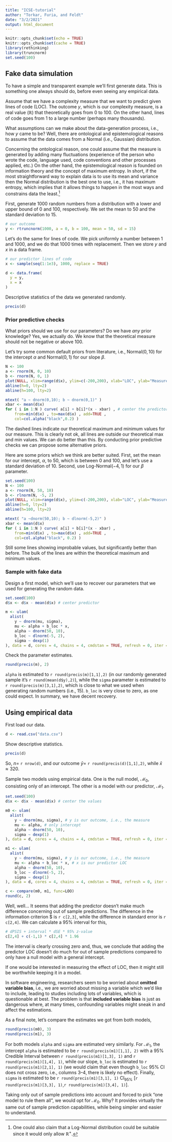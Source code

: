 ```yaml
---
title: "ICSE-tutorial"
author: "Torkar, Furia, and Feldt"
date: "3/2/2021"
output: html_document
---
```


```r
knitr::opts_chunk$set(echo = TRUE)
knitr::opts_chunk$set(cache = TRUE)
library(rethinking)
library(truncnorm)
set.seed(100)
```

## Fake data simulation

To have a simple and transparent example we'll first generate data. This is something one always should do, before even seeing any empirical data.

Assume that we have a complexity measure that we want to predict given lines of code (LOC). The outcome $y$, which is our complexity measure, is a real value ($\mathbb{R}$) that theoretically goes from $0$ to $100$. On the other hand, lines of code goes from $1$ to a large number (perhaps many thousands).

What assumptions can we make about the data-generation process, i.e., how $y$ came to be? Well, there are ontological and epistemological reasons to assume that the data comes from a $\mathsf{Normal}$ (i.e., Gaussian) distribution. 

Concerning the ontological reason, one could assume that the measure is generated by adding many fluctuations (experience of the person who wrote the code, language used, code conventions and other processes applied, etc.) On the other hand, the epistemological reason is founded on information theory and the concept of maximum entropy. In short, if the most straightforward way to explain data is to use its mean and variance then the $\mathsf{Normal}$ distribution is the best one to use, i.e., it has maximum entropy, which implies that it allows things to happen in the most ways and constrains data the least.^[One could also claim that a $\mathsf{Log}$-$\mathsf{Normal}$ distribution could be suitable since it would only allow $\mathbb{R}^+$.]

First, generate $1000$ random numbers from a \mathsf{Normal} distribution with a lower and upper bound of $0$ and  $100$, respectively. We set the mean to $50$ and the standard deviation to $15$.

```r
# our outcome
y <- rtruncnorm(1000, a = 0, b = 100, mean = 50, sd = 15)
```

Let's do the same for lines of code. We pick uniformly a number between $1$ and $1000$, and we do that $1000$ times with replacement. Then we store $y$ and $x$ in a data frame.

```r
# our predictor lines of code
x <- sample(seq(1:1e3), 1000, replace = TRUE) 

d <- data.frame(
  y = y,
  x = x
)
```

Descriptive statistics of the data we generated randomly.

```r
precis(d)
```


### Prior predictive checks

What priors should we use for our parameters? Do we have *any* prior knowledge? Yes, we actually do. We know that the theoretical measure should not be negative or above $100$.

Let's try some common default priors from literature, i.e., $\mathsf{Normal}(0,10)$ for the intercept $\alpha$ and $\mathsf{Normal}(0,1)$ for our slope $\beta$.

```r
N <- 100
a <- rnorm(N, 0, 10)
b <- rnorm(N, 0, 1)
plot(NULL, xlim=range(d$x), ylim=c(-200,200), xlab="LOC", ylab="Measure")
abline(h=0, lty=2)
abline(h=100, lty=2)

mtext( "a ~ dnorm(0,10); b ~ dnorm(0,1)" )
xbar <- mean(d$x)
for ( i in 1:N ) curve( a[i] + b[i]*(x - xbar) , # center the predictor
    from=min(d$x) , to=max(d$x) , add=TRUE ,
    col=col.alpha("black",0.2) )
```

The dashed lines indicate our theoretical maximum and minimum values for our measure. This is clearly not ok, all lines are outside our theoretical max and min values. We can do better than this. By conducting prior predictive checks we can propose some alternative priors.

Here are some priors which we think are better suited. First, set the mean for our intercept, $\alpha$, to $50$, which is between $0$ and $100$, and let's use a standard deviation of $10$. Second, use $\mathsf{Log}$-$\mathsf{Normal}(-4,1)$ for our $\beta$ parameter.

```r
set.seed(100)
N <- 100
a <- rnorm(N, 50, 10)
b <- rlnorm(N, -5, 2)
plot(NULL, xlim=range(d$x), ylim=c(-200,200), xlab="LOC", ylab="Measure")
abline(h=0, lty=2)
abline(h=100, lty=2)

mtext( "a ~dnorm(50,10); b ~ dlnorm(-5,2)" )
xbar <- mean(d$x)
for ( i in 1:N ) curve( a[i] + b[i]*(x - xbar) ,
    from=min(d$x) , to=max(d$x) , add=TRUE ,
    col=col.alpha("black", 0.2) )
```

Still some lines showing improbable values, but significantly better than before. The bulk of the lines are within the theoretical maximum and minimum values.

### Sample with fake data

Design a first model, which we'll use to recover our parameters that we used for generating the random data.

```r
set.seed(100)
d$x <- d$x - mean(d$x) # center predictor

m <- ulam(
  alist(
    y ~ dnorm(mu, sigma),
    mu <- alpha + b_loc * x,
    alpha ~ dnorm(50, 10),
    b_loc ~ dlnorm(-5, 2),
    sigma ~ dexp(1)
), data = d, cores = 4, chains = 4, cmdstan = TRUE, refresh = 0, iter = 5e3)
```

Check the parameter estimates.

```r
round(precis(m), 2)
```

`alpha` is estimated to `r round(precis(m)[1,1],2)` (in our randomly generated sample it's `r round(mean(d$y),2)`), while the `sigma` parameter is estimated to `r round(precis(m)[3,1],2)`, which is close to what we used when generating random numbers (i.e., $15$). `b_loc` is very close to zero, as one could expect. In summary, we have decent recovery.

## Using empirical data

First load our data.

```r
d <- read.csv("data.csv")
```

Show descriptive statistics.

```r
precis(d)
```

So, $n=$ `r nrow(d)`, and our outcome $\bar{y} =$  `r round(precis(d)[1,1],2)`, while $\bar{x} \approx 320$.

Sample two models using empirical data. One is the null model, $\mathcal{M}_0$, consisting only of an intercept. The other is a model with our predictor, $\mathcal{M}_1$.

```r
set.seed(100)
d$x <- d$x - mean(d$x) # center the values

m0 <- ulam(
  alist(
    y ~ dnorm(mu, sigma), # y is our outcome, i.e., the measure
    mu <- alpha, # only intercept
    alpha ~ dnorm(50, 10),
    sigma ~ dexp(1)
), data = d, cores = 4, chains = 4, cmdstan = TRUE, refresh = 0, iter = 5e3, log_lik = TRUE)

m1 <- ulam(
  alist(
    y ~ dnorm(mu, sigma), # y is our outcome, i.e., the measure
    mu <- alpha + b_loc * x, # x is our predictor LOC
    alpha ~ dnorm(50, 10),
    b_loc ~ dlnorm(-5, 2),
    sigma ~ dexp(1)
), data = d, cores = 4, chains = 4, cmdstan = TRUE, refresh = 0, iter = 5e3, log_lik = TRUE)
```

```r
c <- compare(m0, m1, func=LOO)
round(c, 2)
```

Well, well$\ldots$ It seems that adding the predictor doesn't make much difference concerning out of sample predictions. The difference in the information criterion $\mathrm{dPSIS} is `r c[2,3]`, while the difference in standard error is `r c[2,4]`. We can calculate a 95% interval for this,

```r
# dPSIS + interval * dSE * 95% z-value
c[2,4] + c(-1,1) * c[2,4] * 1.96
```

The interval is clearly crossing zero and, thus, we conclude that adding the predictor LOC doesn't do much for out of sample predictions compared to only have a null model with a general intercept.

If one would be interested in measuring the effect of LOC, then it might still be worthwhile keeping it in a model. 

In software engineering, researchers seem to be worried about **omitted variable bias**, i.e., we are worried about missing a variable which we'd like to include, leading to studies including lots of variables, which is questionable at best. The problem is that **included variable bias** is just as dangerous where, at many times, confounding variables might sneak in and affect the estimations.

As a final note, let's compare the estimates we got from both models,

```r
round(precis(m0), 3)
round(precis(m1), 3)
```

For both models `alpha` and `sigma` are estimated very similarly. For $\mathcal{M}_1$, the intercept `alpha` is estimated to be `r round(precis(m1)[1,1], 2)` with a $95$% Credible Interval between `r round(precis(m1)[1,3], 1)` and `r round(precis(m1)[1,4], 1)`, while our slope, `b_loc` is estimated to `r round(precis(m1)[2,1], 1)` (we would claim that even though `b_loc` $95$% CI does not cross zero, i.e., columns $3$--$4$, there is likely no effect). Finally, `sigma` is estimated to be `r round(precis(m1)[3,1], 1)` $\mathrm{CI}_{95\%}$ [`r round(precis(m1)[3,3], 1)`,`r round(precis(m1)[3,4], 1)`].

Taking only out of sample predictions into account and forced to pick "one model to rule them all", we would opt for $\mathcal{M}_0$. Why? It provides virtually the same out of sample prediction capabilities, while being simpler and easier to understand.
<!--
## Posterior predictive checks

Plot our empirical data (blue points) with the 90% credible interval and the estimated mean. 

```r
postcheck(m1)
```
-->
